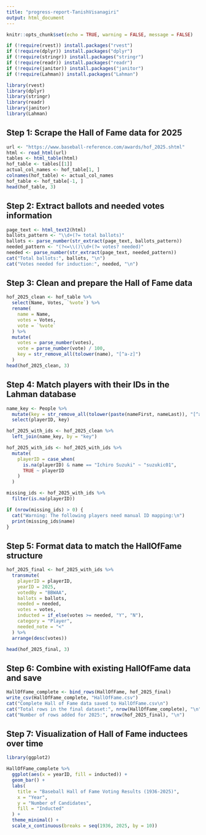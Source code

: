 ```yaml
---
title: "progress-report-TanishVisanagiri"
output: html_document
---
```


```r
knitr::opts_chunk$set(echo = TRUE, warning = FALSE, message = FALSE)

if (!require(rvest)) install.packages("rvest")
if (!require(dplyr)) install.packages("dplyr")
if (!require(stringr)) install.packages("stringr")
if (!require(readr)) install.packages("readr")
if (!require(janitor)) install.packages("janitor")
if (!require(Lahman)) install.packages("Lahman")

library(rvest)
library(dplyr)
library(stringr)
library(readr)
library(janitor)
library(Lahman)
```

## Step 1: Scrape the Hall of Fame data for 2025

```r
url <- "https://www.baseball-reference.com/awards/hof_2025.shtml"
html <- read_html(url)
tables <- html_table(html)
hof_table <- tables[[1]]
actual_col_names <- hof_table[1, ]
colnames(hof_table) <- actual_col_names
hof_table <- hof_table[-1, ]
head(hof_table, 3)
```

## Step 2: Extract ballots and needed votes information

```r
page_text <- html_text2(html)
ballots_pattern <- "\\d+(?= total ballots)"
ballots <- parse_number(str_extract(page_text, ballots_pattern))
needed_pattern <- "(?<=\\()\\d+(?= votes? needed)"
needed <- parse_number(str_extract(page_text, needed_pattern))
cat("Total ballots:", ballots, "\n")
cat("Votes needed for induction:", needed, "\n")
```

## Step 3: Clean and prepare the Hall of Fame data

```r
hof_2025_clean <- hof_table %>%
  select(Name, Votes, `%vote`) %>%
  rename(
    name = Name,
    votes = Votes,
    vote = `%vote`
  ) %>%
  mutate(
    votes = parse_number(votes),
    vote = parse_number(vote) / 100,
    key = str_remove_all(tolower(name), "[^a-z]")
  )
head(hof_2025_clean, 3)
```

## Step 4: Match players with their IDs in the Lahman database

```r
name_key <- People %>%
  mutate(key = str_remove_all(tolower(paste(nameFirst, nameLast)), "[^a-z]")) %>%
  select(playerID, key)

hof_2025_with_ids <- hof_2025_clean %>%
  left_join(name_key, by = "key")

hof_2025_with_ids <- hof_2025_with_ids %>%
  mutate(
    playerID = case_when(
      is.na(playerID) & name == "Ichiro Suzuki" ~ "suzukic01",
      TRUE ~ playerID
    )
  )

missing_ids <- hof_2025_with_ids %>%
  filter(is.na(playerID))

if (nrow(missing_ids) > 0) {
  cat("Warning: The following players need manual ID mapping:\n")
  print(missing_ids$name)
}
```

## Step 5: Format data to match the HallOfFame structure

```r
hof_2025_final <- hof_2025_with_ids %>%
  transmute(
    playerID = playerID,
    yearID = 2025,
    votedBy = "BBWAA",
    ballots = ballots,
    needed = needed,
    votes = votes,
    inducted = if_else(votes >= needed, "Y", "N"),
    category = "Player",
    needed_note = "<"
  ) %>%
  arrange(desc(votes))

head(hof_2025_final, 3)
```

## Step 6: Combine with existing HallOfFame data and save

```r
HallOfFame_complete <- bind_rows(HallOfFame, hof_2025_final)
write_csv(HallOfFame_complete, "HallOfFame.csv")
cat("Complete Hall of Fame data saved to HallOfFame.csv\n")
cat("Total rows in the final dataset:", nrow(HallOfFame_complete), "\n")
cat("Number of rows added for 2025:", nrow(hof_2025_final), "\n")
```

## Step 7: Visualization of Hall of Fame inductees over time

```r
library(ggplot2)

HallOfFame_complete %>%
  ggplot(aes(x = yearID, fill = inducted)) +
  geom_bar() +
  labs(
    title = "Baseball Hall of Fame Voting Results (1936-2025)",
    x = "Year",
    y = "Number of Candidates",
    fill = "Inducted"
  ) +
  theme_minimal() +
  scale_x_continuous(breaks = seq(1936, 2025, by = 10))
```
